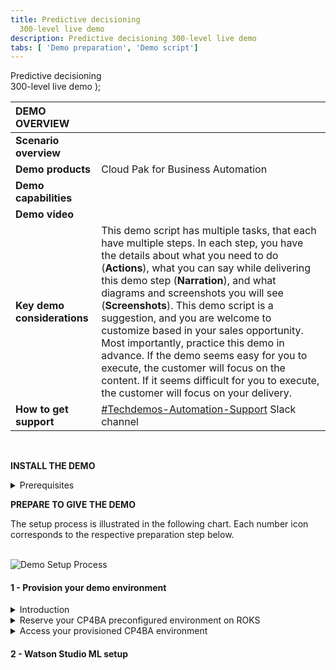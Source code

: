 ```yaml
---
title: Predictive decisioning
  300-level live demo
description: Predictive decisioning 300-level live demo
tabs: [ 'Demo preparation', 'Demo script']
---
```


  <span>
    Predictive decisioning <br/> 300-level live demo
  </span> );

<span id="top"></span>

| DEMO OVERVIEW | |
| :---         | :--- |
| **Scenario overview** |  |
| **Demo products** | Cloud Pak for Business Automation |
| **Demo capabilities** |  |
| **Demo video** |  |
| **Key demo considerations** | This demo script has multiple tasks, that each have multiple steps. In each step, you have the details about what you need to do (**Actions**), what you can say while delivering this demo step (**Narration**), and what diagrams and screenshots you will see (**Screenshots**). This demo script is a suggestion, and you are welcome to customize based in your sales opportunity. Most importantly, practice this demo in advance. If the demo seems easy for you to execute, the customer will focus on the content. If it seems difficult for you to execute, the customer will focus on your delivery. |
| **How to get support** | <a href="https://ibm.enterprise.slack.com/app_redirect?channel=techdemos-automation-support" target="_blank" rel="noreferrer">#Techdemos-Automation-Support</a> Slack channel |

<br/>

**INSTALL THE DEMO**

<details>

<summary>Prerequisites</summary>

<br/>

Before proceeding with the steps below, please download the following files: <br/>
•	[Customer churn data](./customer-churn-data.csv) <br/>
•	[Customer LTV data](./customer-LTV-data.csv) <br/>
•	[Retention policy](./Retention-Policy.pdf) <br/>
•	[Telco retention application](./Telco_Retention_Application-V20.twx) <br/>
•	[Telco retention decision service](./Telco-retention-decision-service-V10.zip)

<br/>

</details>

**PREPARE TO GIVE THE DEMO**

The setup process is illustrated in the following chart. Each number icon corresponds to the respective preparation step below. <br/> <br/>

![Demo Setup Process](./images/0-demo-setup-process.png)

#### 1 - Provision your demo environment

<details>

<summary>Introduction</summary>
<br/>

The Automation Decision Services (ADS) demo is simply based on the Telco retention sample provided in the default ADS install.

You must install Cloud Pak for Business Automation (CP4BA) 21.0.2 or provision ROKS environment that will be available for 2 weeks at no charge.

This document explains how to get a free pre-configured Cloud Pak for Business Automation environment:

<br/>

**[Go to top](#top)**

</details>

<details>

<summary>Reserve your CP4BA preconfigured environment on ROKS</summary>
<br/>

1. Log into the <a href="http://techzone.ibm.com" target="_blank" rel="noreferrer">**IBM Technology Zone**</a> using your IBM ID. Then, click on the **Activation Kits** tab. <br/><br/>

![TechZone](./images/1-Techzone_600.png)
<br/><br/>

2. Scroll down to click on the **Cloud Pak for Business Automation** tile. <br/><br/>

![CP4BA Activation Kit](./images/1-CP4BA_Activation_Kit_600.png)
<br/><br/>

3. Click on the **Environments - Reserve Here!** tab. Then, select the **Reserve Here! - Cloud Pak for Business Automation OpenShift Demo Environments** tile. <br/><br/>

4. Click on the **Preinstalled OpenShift Environments** tab. Then, select the latest version of the **Preinstalled CP4BA on Red Hat OpenShift on IBM Cloud**. <br/><br/>

5. Select **Reserve now**. Then, after entering the **Purpose**, **Preferred Geography**, and **Notes**, click on **Submit**. <br/><br/>

6. When you are done, you will see a confirmation message. In addition, you will receive a confirmation email with all the access links. <br/><br/>

![Confirmation](./images/1-Confirmation_600.png)
<br/><br/>

![Confirmation Email](./images/1-Confirmation_email_600.png)
<br/><br/>

7. Then, you will receive an email confirming that your instance is provisioned. It may take 30 to 45 minutes. <br/><br/>

![Instance Provisioned](./images/1-Ready_email_600.png)
<br/><br/>

**[Go to top](#top)**

</details>

<details>

<summary>Access your provisioned CP4BA environment</summary>
<br/>

1. Log into the <a href="http://techzone.ibm.com" target="_blank" rel="noreferrer">**IBM Technology Zone**</a>. <br/><br/>

**[Go to top](#top)**

</details>

#### 2 - Watson Studio ML setup
